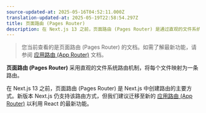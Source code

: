 ```yaml
---
source-updated-at: 2025-05-16T04:52:11.000Z
translation-updated-at: 2025-05-19T22:58:54.297Z
title: 页面路由 (Pages Router)
description: 在 Next.js 13 之前，页面路由 (Pages Router) 是通过直观的文件系统路由在 Next.js 中创建路由的主要方式。
---
```


> 您当前查看的是页面路由 (Pages Router) 的文档。如需了解最新功能，请参阅 [应用路由 (App Router)](/docs/app) 文档。

**页面路由 (Pages Router)** 采用直观的文件系统路由机制，将每个文件映射为一条路由。

在 Next.js 13 之前，页面路由 (Pages Router) 是 Next.js 中创建路由的主要方式。新版本 Next.js 仍支持该路由方式，但我们建议迁移至新的 [应用路由 (App Router)](/docs/app) 以利用 React 的最新功能。